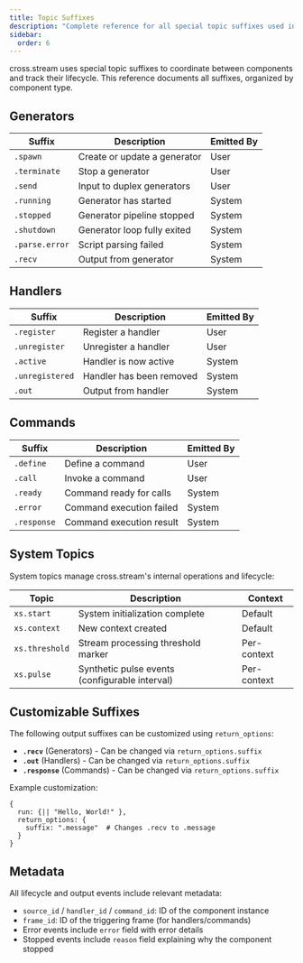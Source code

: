 ```yaml
---
title: Topic Suffixes
description: "Complete reference for all special topic suffixes used in cross.stream, organized by component type"
sidebar:
  order: 6
---
```



cross.stream uses special topic suffixes to coordinate between components and track their lifecycle. This reference documents all suffixes, organized by component type.

## Generators

<table>
<thead>
<tr><th>Suffix</th><th>Description</th><th>Emitted By</th></tr>
</thead>
<tbody>
<tr class="suffix-user"><td><code>.spawn</code></td><td>Create or update a generator</td><td>User</td></tr>
<tr class="suffix-user"><td><code>.terminate</code></td><td>Stop a generator</td><td>User</td></tr>
<tr class="suffix-user"><td><code>.send</code></td><td>Input to duplex generators</td><td>User</td></tr>
<tr class="suffix-lifecycle"><td><code>.running</code></td><td>Generator has started</td><td>System</td></tr>
<tr class="suffix-lifecycle"><td><code>.stopped</code></td><td>Generator pipeline stopped</td><td>System</td></tr>
<tr class="suffix-lifecycle"><td><code>.shutdown</code></td><td>Generator loop fully exited</td><td>System</td></tr>
<tr class="suffix-lifecycle"><td><code>.parse.error</code></td><td>Script parsing failed</td><td>System</td></tr>
<tr class="suffix-output"><td><code>.recv</code></td><td>Output from generator</td><td>System</td></tr>
</tbody>
</table>

## Handlers

<table>
<thead>
<tr><th>Suffix</th><th>Description</th><th>Emitted By</th></tr>
</thead>
<tbody>
<tr class="suffix-user"><td><code>.register</code></td><td>Register a handler</td><td>User</td></tr>
<tr class="suffix-user"><td><code>.unregister</code></td><td>Unregister a handler</td><td>User</td></tr>
<tr class="suffix-lifecycle"><td><code>.active</code></td><td>Handler is now active</td><td>System</td></tr>
<tr class="suffix-lifecycle"><td><code>.unregistered</code></td><td>Handler has been removed</td><td>System</td></tr>
<tr class="suffix-output"><td><code>.out</code></td><td>Output from handler</td><td>System</td></tr>
</tbody>
</table>

## Commands

<table>
<thead>
<tr><th>Suffix</th><th>Description</th><th>Emitted By</th></tr>
</thead>
<tbody>
<tr class="suffix-user"><td><code>.define</code></td><td>Define a command</td><td>User</td></tr>
<tr class="suffix-user"><td><code>.call</code></td><td>Invoke a command</td><td>User</td></tr>
<tr class="suffix-lifecycle"><td><code>.ready</code></td><td>Command ready for calls</td><td>System</td></tr>
<tr class="suffix-lifecycle"><td><code>.error</code></td><td>Command execution failed</td><td>System</td></tr>
<tr class="suffix-output"><td><code>.response</code></td><td>Command execution result</td><td>System</td></tr>
</tbody>
</table>

## System Topics

System topics manage cross.stream's internal operations and lifecycle:

<table>
<thead>
<tr><th>Topic</th><th>Description</th><th>Context</th></tr>
</thead>
<tbody>
<tr class="suffix-lifecycle"><td><code>xs.start</code></td><td>System initialization complete</td><td>Default</td></tr>
<tr class="suffix-lifecycle"><td><code>xs.context</code></td><td>New context created</td><td>Default</td></tr>
<tr class="suffix-lifecycle"><td><code>xs.threshold</code></td><td>Stream processing threshold marker</td><td>Per-context</td></tr>
<tr class="suffix-lifecycle"><td><code>xs.pulse</code></td><td>Synthetic pulse events (configurable interval)</td><td>Per-context</td></tr>
</tbody>
</table>

## Customizable Suffixes

The following output suffixes can be customized using `return_options`:

- **`.recv`** (Generators) - Can be changed via `return_options.suffix`
- **`.out`** (Handlers) - Can be changed via `return_options.suffix`  
- **`.response`** (Commands) - Can be changed via `return_options.suffix`

Example customization:

```nushell
{
  run: {|| "Hello, World!" },
  return_options: {
    suffix: ".message"  # Changes .recv to .message
  }
}
```


## Metadata

All lifecycle and output events include relevant metadata:

- `source_id` / `handler_id` / `command_id`: ID of the component instance
- `frame_id`: ID of the triggering frame (for handlers/commands)
- Error events include `error` field with error details
- Stopped events include `reason` field explaining why the component stopped